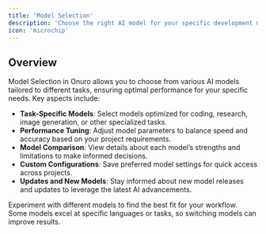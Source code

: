 ```yaml
---
title: 'Model Selection'
description: 'Choose the right AI model for your specific development needs'
icon: 'microchip'
---
```


## Overview

Model Selection in Onuro allows you to choose from various AI models tailored to different tasks, ensuring optimal performance for your specific needs. Key aspects include:

- **Task-Specific Models**: Select models optimized for coding, research, image generation, or other specialized tasks.
- **Performance Tuning**: Adjust model parameters to balance speed and accuracy based on your project requirements.
- **Model Comparison**: View details about each model’s strengths and limitations to make informed decisions.
- **Custom Configurations**: Save preferred model settings for quick access across projects.
- **Updates and New Models**: Stay informed about new model releases and updates to leverage the latest AI advancements.

<Tip>
Experiment with different models to find the best fit for your workflow. Some models excel at specific languages or tasks, so switching models can improve results.
</Tip>